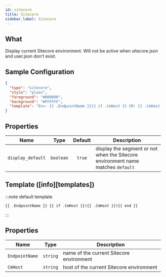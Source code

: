 ```yaml
---
id: sitecore
title: Sitecore
sidebar_label: Sitecore
---
```


## What

Display current Sitecore environment. Will not be active when sitecore.json and user.json don't exist.

## Sample Configuration

```json
{
  "type": "sitecore",
  "style": "plain",
  "foreground": "#000000",
  "background": "#FFFFFF",
  "template": "Env: {{ .EndpointName }}{{ if .CmHost }} CM: {{ .CmHost }}{{ end }}"
}
```

## Properties

| Name              | Type      | Default | Description                                                                     |
| ----------------- | :-------: | :-----: | ------------------------------------------------------------------------------- |
| `display_default` | `boolean` | `true`  | display the segment or not when the Sitecore environment name matches `default` |

## Template ([info][templates])

:::note default template

```template
{{ .EndpointName }} {{ if .CmHost }}({{ .CmHost }}){{ end }}
```

:::

## Properties

| Name           | Type     | Description                              |
| -------------- | -------- | ---------------------------------------- |
| `EndpointName` | `string` | name of the current Sitecore environment |
| `CmHost`       | `string` | host of the current Sitecore environment |
